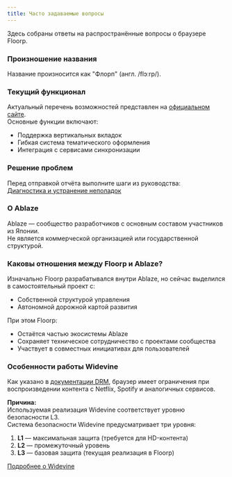 ```yaml
---
title: Часто задаваемые вопросы
---
```



Здесь собраны ответы на распространённые вопросы о браузере Floorp.

### Произношение названия

Название произносится как "Флорп" (англ. /flɔːrp/).

### Текущий функционал

Актуальный перечень возможностей представлен на [официальном сайте](https://floorp.app).  
Основные функции включают:
- Поддержка вертикальных вкладок
- Гибкая система тематического оформления
- Интеграция с сервисами синхронизации

### Решение проблем

Перед отправкой отчёта выполните шаги из руководства:  
[Диагностика и устранение неполадок](https://docs.floorp.app/ru/others/issue-checklist)

### О Ablaze

Ablaze — сообщество разработчиков с основным составом участников из Японии.  
Не является коммерческой организацией или государственной структурой.

### Каковы отношения между Floorp и Ablaze?

Изначально Floorp разрабатывался внутри Ablaze, но сейчас выделился в самостоятельный проект с:
- Собственной структурой управления
- Автономной дорожной картой развития

При этом Floorp:
- Остаётся частью экосистемы Ablaze
- Сохраняет техническое сотрудничество с проектами сообщества
- Участвует в совместных инициативах для пользователей

### Особенности работы Widevine

Как указано в [документации DRM](/docs/issue-tracker/drm), браузер имеет ограничения при воспроизведении контента с Netflix, Spotify и аналогичных сервисов.

**Причина:**  
Используемая реализация Widevine соответствует уровню безопасности L3.  
Система безопасности Widevine предусматривает три уровня:

1. **L1** — максимальная защита (требуется для HD-контента)
2. **L2** — промежуточный уровень 
3. **L3** — базовая защита (текущая реализация в Floorp)

[Подробнее о Widevine](https://www.widevine.com/)

<Support />